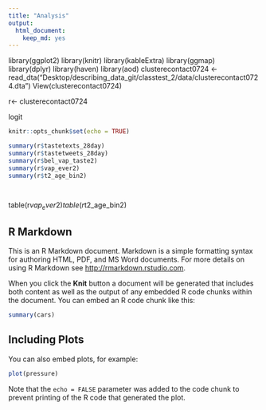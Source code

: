 ```yaml
---
title: "Analysis"
output:
  html_document:
    keep_md: yes
---
```


library(ggplot2)
library(knitr)
library(kableExtra)
library(ggmap)
library(dplyr)
library(haven)
library(aod)
clusterecontact0724 <- read_dta("Desktop/describing_data_git/classtest_2/data/clusterecontact0724.dta")
View(clusterecontact0724)

r<- clusterecontact0724

logit


```r
knitr::opts_chunk$set(echo = TRUE)

summary(r$tastetexts_28day)
summary(r$tastetweets_28day)
summary(r$bel_vap_taste2)
summary(r$vap_ever2)
summary(r$t2_age_bin2)




```
table(r$vap_ever2)
table(r$t2_age_bin2)

## R Markdown

This is an R Markdown document. Markdown is a simple formatting syntax for authoring HTML, PDF, and MS Word documents. For more details on using R Markdown see <http://rmarkdown.rstudio.com>.

When you click the **Knit** button a document will be generated that includes both content as well as the output of any embedded R code chunks within the document. You can embed an R code chunk like this:

```r
summary(cars)
```

## Including Plots

You can also embed plots, for example:

```r
plot(pressure)
```

Note that the `echo = FALSE` parameter was added to the code chunk to prevent printing of the R code that generated the plot.

